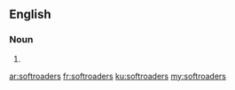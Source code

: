 ==English==

===Noun===
{{head|en|plural}}

# {{plural of|softroader|lang=en|nocat=1}}

[[ar:softroaders]]
[[fr:softroaders]]
[[ku:softroaders]]
[[my:softroaders]]